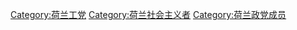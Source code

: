 [[Category:荷兰工党|Category:荷兰工党]]
[[Category:荷兰社会主义者|Category:荷兰社会主义者]]
[[Category:荷兰政党成员|Category:荷兰政党成员]]